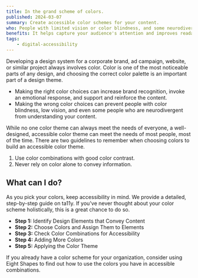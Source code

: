 ```yaml
---
title: In the grand scheme of colors.
published: 2024-03-07
summary: Create accessible color schemes for your content.
who: People with limited vision or color blindness, and some neurodivergent individuals.
benefits: It helps capture your audience's attention and improves readability outside and in other bright situations.
tags:
    - digital-accessibility
---
```



Developing a design system for a corporate brand, ad campaign, website, or similar project always involves color. Color is one of the most noticeable parts of any design, and choosing the correct color palette is an important part of a design theme. 

- Making the right color choices can increase brand recognition, invoke an emotional response, and support and reinforce the content.
- Making the wrong color choices can prevent people with color blindness, low vision, and even some people who are neurodivergent from understanding your content.

While no one color theme can always meet the needs of everyone, a well-designed, accessible color theme can meet the needs of most people, most of the time. There are two guidelines to remember when choosing colors to build an accessible color theme.

1. Use color combinations with good color contrast.
2. Never rely on color alone to convey information.

## What can I do?

As you pick your colors, keep accessibility in mind. We provide a <ExternalLink inline href="https://www.ta11y.org/learning/topic?key=create_design.h_color_scheme">detailed, step-by-step guide on ta11y</ExternalLink>. If you've never thought about your color scheme holistically, this is a great chance to do so. 
- __Step 1:__ Identify Design Elements that Convey Content
- __Step 2:__ Choose Colors and Assign Them to Elements
- __Step 3:__ Check Color Combinations for Accessibility
- __Step 4:__ Adding More Colors
- __Step 5:__ Applying the Color Theme

If you already have a color scheme for your organization, consider using <ExternalLink inline href="https://contrast-grid.eightshapes.com/">Eight Shapes</ExternalLink> to find out how to use the colors you have in accessible combinations. 
